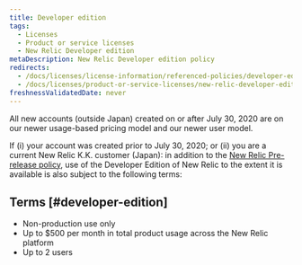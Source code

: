 ```yaml
---
title: Developer edition
tags:
  - Licenses
  - Product or service licenses
  - New Relic Developer edition
metaDescription: New Relic Developer edition policy
redirects:
  - /docs/licenses/license-information/referenced-policies/developer-edition-policy
  - /docs/licenses/product-or-service-licenses/new-relic-developer-edition/developer-edition-policy
freshnessValidatedDate: never
---
```


All new accounts (outside Japan) created on or after July 30, 2020 are on our newer usage-based pricing model and our newer user model.

If (i) your account was created prior to July 30, 2020; or (ii) you are a current New Relic K.K. customer (Japan): in addition to the [New Relic Pre-release policy](/docs/licenses/license-information/referenced-policies/new-relic-pre-release-policy), use of the Developer Edition of New Relic to the extent it is available is also subject to the following terms:

## Terms [#developer-edition]

* Non-production use only
* Up to $500 per month in total product usage across the New Relic platform
* Up to 2 users
